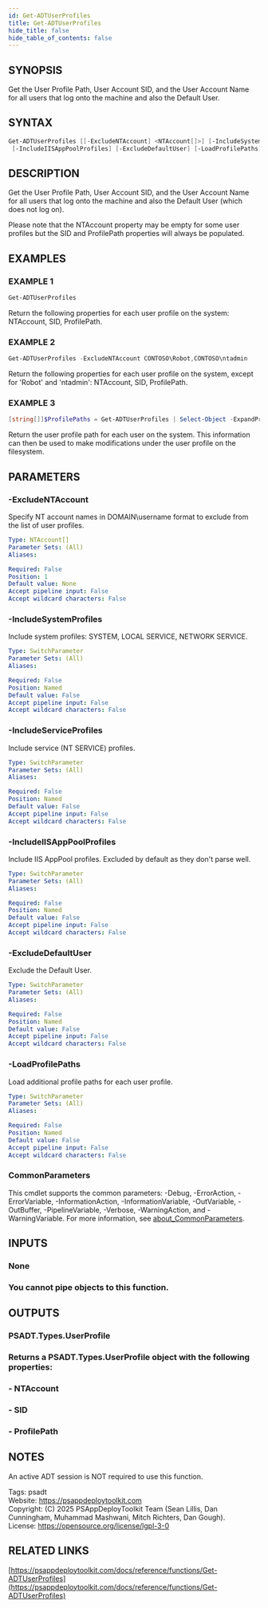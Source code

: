 ```yaml
---
id: Get-ADTUserProfiles
title: Get-ADTUserProfiles
hide_title: false
hide_table_of_contents: false
---
```


## SYNOPSIS

Get the User Profile Path, User Account SID, and the User Account Name for all users that log onto the machine and also the Default User.

## SYNTAX

```powershell
Get-ADTUserProfiles [[-ExcludeNTAccount] <NTAccount[]>] [-IncludeSystemProfiles] [-IncludeServiceProfiles]
 [-IncludeIISAppPoolProfiles] [-ExcludeDefaultUser] [-LoadProfilePaths] [<CommonParameters>]
```

## DESCRIPTION

Get the User Profile Path, User Account SID, and the User Account Name for all users that log onto the machine and also the Default User (which does not log on).

Please note that the NTAccount property may be empty for some user profiles but the SID and ProfilePath properties will always be populated.

## EXAMPLES

### EXAMPLE 1

```powershell
Get-ADTUserProfiles
```

Return the following properties for each user profile on the system: NTAccount, SID, ProfilePath.

### EXAMPLE 2

```powershell
Get-ADTUserProfiles -ExcludeNTAccount CONTOSO\Robot,CONTOSO\ntadmin
```

Return the following properties for each user profile on the system, except for 'Robot' and 'ntadmin': NTAccount, SID, ProfilePath.

### EXAMPLE 3

```powershell
[string[]]$ProfilePaths = Get-ADTUserProfiles | Select-Object -ExpandProperty ProfilePath
```

Return the user profile path for each user on the system.
This information can then be used to make modifications under the user profile on the filesystem.

## PARAMETERS

### -ExcludeNTAccount

Specify NT account names in DOMAIN\username format to exclude from the list of user profiles.

```yaml
Type: NTAccount[]
Parameter Sets: (All)
Aliases:

Required: False
Position: 1
Default value: None
Accept pipeline input: False
Accept wildcard characters: False
```

### -IncludeSystemProfiles

Include system profiles: SYSTEM, LOCAL SERVICE, NETWORK SERVICE.

```yaml
Type: SwitchParameter
Parameter Sets: (All)
Aliases:

Required: False
Position: Named
Default value: False
Accept pipeline input: False
Accept wildcard characters: False
```

### -IncludeServiceProfiles

Include service (NT SERVICE) profiles.

```yaml
Type: SwitchParameter
Parameter Sets: (All)
Aliases:

Required: False
Position: Named
Default value: False
Accept pipeline input: False
Accept wildcard characters: False
```

### -IncludeIISAppPoolProfiles

Include IIS AppPool profiles.
Excluded by default as they don't parse well.

```yaml
Type: SwitchParameter
Parameter Sets: (All)
Aliases:

Required: False
Position: Named
Default value: False
Accept pipeline input: False
Accept wildcard characters: False
```

### -ExcludeDefaultUser

Exclude the Default User.

```yaml
Type: SwitchParameter
Parameter Sets: (All)
Aliases:

Required: False
Position: Named
Default value: False
Accept pipeline input: False
Accept wildcard characters: False
```

### -LoadProfilePaths

Load additional profile paths for each user profile.

```yaml
Type: SwitchParameter
Parameter Sets: (All)
Aliases:

Required: False
Position: Named
Default value: False
Accept pipeline input: False
Accept wildcard characters: False
```

### CommonParameters

This cmdlet supports the common parameters: -Debug, -ErrorAction, -ErrorVariable, -InformationAction, -InformationVariable, -OutVariable, -OutBuffer, -PipelineVariable, -Verbose, -WarningAction, and -WarningVariable. For more information, see [about_CommonParameters](http://go.microsoft.com/fwlink/?LinkID=113216).

## INPUTS

### None

### You cannot pipe objects to this function.
## OUTPUTS

### PSADT.Types.UserProfile

### Returns a PSADT.Types.UserProfile object with the following properties:
### - NTAccount
### - SID
### - ProfilePath
## NOTES
An active ADT session is NOT required to use this function.

Tags: psadt<br />
Website: https://psappdeploytoolkit.com<br />
Copyright: (C) 2025 PSAppDeployToolkit Team (Sean Lillis, Dan Cunningham, Muhammad Mashwani, Mitch Richters, Dan Gough).<br />
License: https://opensource.org/license/lgpl-3-0

## RELATED LINKS

[https://psappdeploytoolkit.com/docs/reference/functions/Get-ADTUserProfiles](https://psappdeploytoolkit.com/docs/reference/functions/Get-ADTUserProfiles)

